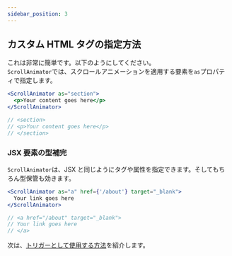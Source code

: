 ```yaml
---
sidebar_position: 3
---
```



## カスタム HTML タグの指定方法

これは非常に簡単です。以下のようにしてください。<br />
`ScrollAnimator`では、スクロールアニメーションを適用する要素を`as`プロパティで指定します。

```jsx
<ScrollAnimator as="section">
  <p>Your content goes here</p>
</ScrollAnimator>

// <section>
// <p>Your content goes here</p>
// </section>
```

### JSX 要素の型補完

`ScrollAnimator`は、JSX と同じようにタグや属性を指定できます。そしてもちろん型保管も効きます。<br />

```jsx
<ScrollAnimator as="a" href={'/about'} target="_blank">
  Your link goes here
</ScrollAnimator>

// <a href="/about" target="_blank">
// Your link goes here
// </a>
```

次は、[トリガーとして使用する方法](./トリガーとして使う)を紹介します。
